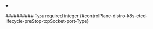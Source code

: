 
<details className="config-field" data-expandable="false" open>
<summary>

########## `Type` <span className="config-field-required" data-required="false">required</span> <span className="config-field-type">integer</span> <span className="config-field-default"></span> <span className="config-field-enum"></span> {#controlPlane-distro-k8s-etcd-lifecycle-preStop-tcpSocket-port-Type}



</summary>



</details>
